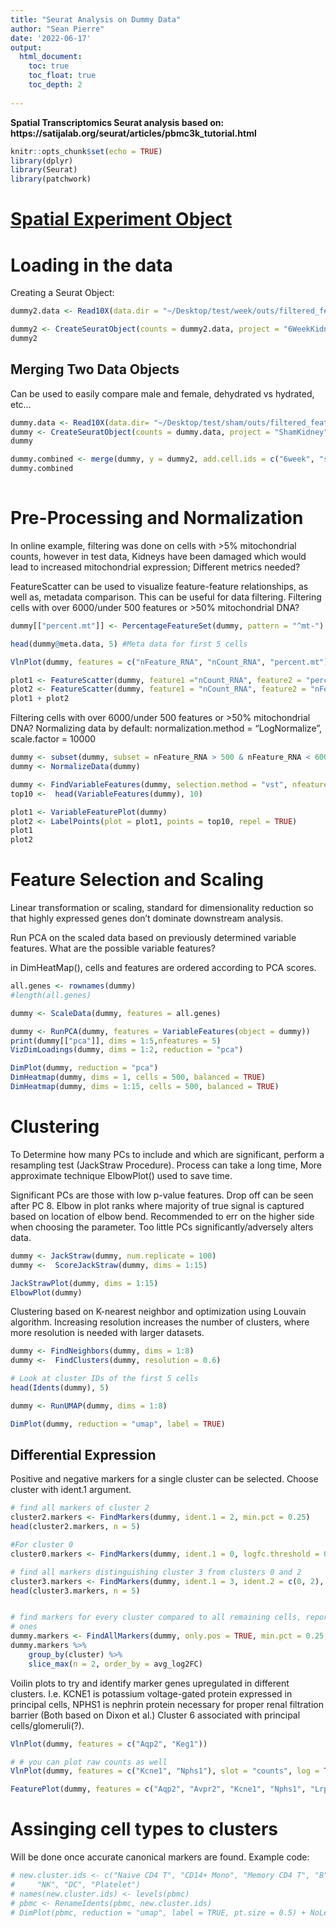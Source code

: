 ```yaml
---
title: "Seurat Analysis on Dummy Data"
author: "Sean Pierre"
date: '2022-06-17'
output: 
  html_document:
    toc: true
    toc_float: true
    toc_depth: 2
  
---
```


**Spatial Transcriptomics Seurat analysis based on: https://satijalab.org/seurat/articles/pbmc3k_tutorial.html**

```r
knitr::opts_chunk$set(echo = TRUE)
library(dplyr)
library(Seurat)
library(patchwork)
```

# [Spatial Experiment Object](SpatialVis.html)

# Loading in the data 
Creating a Seurat Object:

``` r
dummy2.data <- Read10X(data.dir = "~/Desktop/test/week/outs/filtered_feature_bc_matrix")

dummy2 <- CreateSeuratObject(counts = dummy2.data, project = "6WeekKidney", min.cells = 3, min.features = 200)
dummy2
```
## Merging Two Data Objects
Can be used to easily compare male and female, dehydrated vs hydrated, etc...

``` r
dummy.data <- Read10X(data.dir= "~/Desktop/test/sham/outs/filtered_feature_bc_matrix")
dummy <- CreateSeuratObject(counts = dummy.data, project = "ShamKidney", min.cells = 3, min.features = 200)
dummy

dummy.combined <- merge(dummy, y = dummy2, add.cell.ids = c("6week", "sham"), project = "Comparison")
dummy.combined
 
```


# Pre-Processing and Normalization

In online example, filtering was done on cells with >5% mitochondrial counts, however in test data, Kidneys have been damaged which would lead to increased mitochondrial expression; Different metrics needed?

FeatureScatter can be used to visualize feature-feature relationships, as well as, metadata comparison. This can be useful for data filtering. Filtering cells with over 6000/under 500 features or >50% mitochondrial DNA?

```r
dummy[["percent.mt"]] <- PercentageFeatureSet(dummy, pattern = "^mt-") #Calculates the percentage of couns originating from a set of features

head(dummy@meta.data, 5) #Meta data for first 5 cells

VlnPlot(dummy, features = c("nFeature_RNA", "nCount_RNA", "percent.mt"), ncol = 3)

plot1 <- FeatureScatter(dummy, feature1 ="nCount_RNA", feature2 = "percent.mt")
plot2 <- FeatureScatter(dummy, feature1 = "nCount_RNA", feature2 = "nFeature_RNA")
plot1 + plot2
```

Filtering cells with over 6000/under 500 features or >50% mitochondrial DNA?
Normalizing data by default: normalization.method = "LogNormalize", scale.factor = 10000

``` r
dummy <- subset(dummy, subset = nFeature_RNA > 500 & nFeature_RNA < 6000 & percent.mt < 25)
dummy <- NormalizeData(dummy)

dummy <- FindVariableFeatures(dummy, selection.method = "vst", nfeatures = 2000)
top10 <-  head(VariableFeatures(dummy), 10)

plot1 <- VariableFeaturePlot(dummy)
plot2 <- LabelPoints(plot = plot1, points = top10, repel = TRUE)
plot1
plot2
```

# Feature Selection and Scaling

Linear transformation or scaling, standard for dimensionality reduction so that highly expressed genes don't dominate downstream analysis.

Run PCA on the scaled data based on previously determined variable features. What are the possible variable features?

in DimHeatMap(), cells and features are ordered according to PCA scores. 

```r
all.genes <- rownames(dummy)
#length(all.genes)

dummy <- ScaleData(dummy, features = all.genes)

dummy <- RunPCA(dummy, features = VariableFeatures(object = dummy))
print(dummy[["pca"]], dims = 1:5,nfeatures = 5)
VizDimLoadings(dummy, dims = 1:2, reduction = "pca")

DimPlot(dummy, reduction = "pca")
DimHeatmap(dummy, dims = 1, cells = 500, balanced = TRUE)
DimHeatmap(dummy, dims = 1:15, cells = 500, balanced = TRUE)

```

# Clustering

To Determine how many PCs to include and which are significant, perform a resampling test (JackStraw Procedure). Process can take a long time, More approximate technique ElbowPlot() used to save time.

Significant PCs are those with low p-value features. Drop off can be seen after PC 8. Elbow in plot ranks where majority of true signal is captured based on location of elbow bend. Recommended to err on the higher side when choosing the parameter. Too little PCs significantly/adversely alters data.

```r
dummy <- JackStraw(dummy, num.replicate = 100)
dummy <-  ScoreJackStraw(dummy, dims = 1:15)

JackStrawPlot(dummy, dims = 1:15)
ElbowPlot(dummy)
```
Clustering based on K-nearest neighbor and optimization using Louvain algorithm. Increasing resolution increases the number of clusters, where more resolution is needed with larger datasets.

``` r
dummy <- FindNeighbors(dummy, dims = 1:8)
dummy <-  FindClusters(dummy, resolution = 0.6)

# Look at cluster IDs of the first 5 cells
head(Idents(dummy), 5)
```

``` r
dummy <- RunUMAP(dummy, dims = 1:8)

DimPlot(dummy, reduction = "umap", label = TRUE)
```

## Differential Expression

Positive and negative markers for a single cluster can be selected. Choose cluster with ident.1 argument.

``` r
# find all markers of cluster 2
cluster2.markers <- FindMarkers(dummy, ident.1 = 2, min.pct = 0.25)
head(cluster2.markers, n = 5)

#For cluster 0
cluster0.markers <- FindMarkers(dummy, ident.1 = 0, logfc.threshold = 0.25, test.use = "roc", only.pos = TRUE)

# find all markers distinguishing cluster 3 from clusters 0 and 2
cluster3.markers <- FindMarkers(dummy, ident.1 = 3, ident.2 = c(0, 2), min.pct = 0.25)
head(cluster3.markers, n = 5)


# find markers for every cluster compared to all remaining cells, report only the positive
# ones
dummy.markers <- FindAllMarkers(dummy, only.pos = TRUE, min.pct = 0.25, logfc.threshold = 0.25)
dummy.markers %>%
    group_by(cluster) %>%
    slice_max(n = 2, order_by = avg_log2FC)

```
Voilin plots to try and identify marker genes upregulated in different clusters. I.e. KCNE1 is potassium voltage-gated protein expressed in principal cells, NPHS1 is nephrin protein necessary for proper renal filtration barrier (Both based on Dixon et al.) Cluster 6 associated with principal cells/glomeruli(?).

``` r

VlnPlot(dummy, features = c("Aqp2", "Keg1"))

# # you can plot raw counts as well
VlnPlot(dummy, features = c("Kcne1", "Nphs1"), slot = "counts", log = TRUE)

FeaturePlot(dummy, features = c("Aqp2", "Avpr2", "Kcne1", "Nphs1", "Lrp2", "Keg1"))
```

# Assinging cell types to clusters

Will be done once accurate canonical markers are found. Example code:

``` r

# new.cluster.ids <- c("Naive CD4 T", "CD14+ Mono", "Memory CD4 T", "B", "CD8 T", "FCGR3A+ Mono",
#     "NK", "DC", "Platelet")
# names(new.cluster.ids) <- levels(pbmc)
# pbmc <- RenameIdents(pbmc, new.cluster.ids)
# DimPlot(pbmc, reduction = "umap", label = TRUE, pt.size = 0.5) + NoLegend()

```